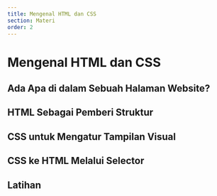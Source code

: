```yaml
---
title: Mengenal HTML dan CSS
section: Materi
order: 2
---
```


# Mengenal HTML dan CSS

## Ada Apa di dalam Sebuah Halaman Website?

## HTML Sebagai Pemberi Struktur

## CSS untuk Mengatur Tampilan Visual

## CSS ke HTML Melalui Selector

## Latihan
